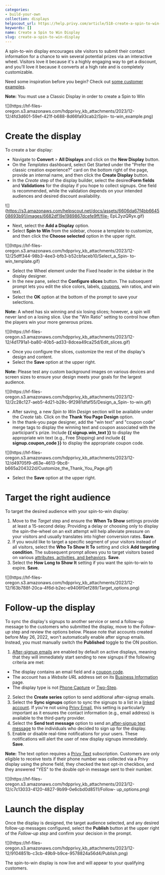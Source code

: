 ```yaml
---
categories:
- build-your-own
collection: displays
helpscout_url: https://help.privy.com/article/518-create-a-spin-to-win-display
keywords: []
name: Create a Spin to Win Display
slug: create-a-spin-to-win-display
---
```

A spin-to-win display encourages site visitors to submit their contact
information for a chance to win several potential prizes via an interactive
wheel. Visitors love it because it's a highly engaging way to get a discount,
and you'll love it because it converts at a high rate and is completely
customizable.

Need some inspiration before you begin? Check out [some customer
examples](https://www.privy.com/customer-examples).

**Note:** You must use a Classic Display in order to create a Spin to Win

![](https://hf-files-
oregon.s3.amazonaws.com/hdpprivy_kb_attachments/2023/12-12/4fd3d601-59ef-421f-b688-8d66fa93cab2/Spin-
to-win_example.png)

# Create the display

To create a bar display:

  * Navigate to **Convert** > **All Displays** and click on the **New Display** button. 
  * On the _Templates_ dashboard, select Get Started under the "Prefer the classic creation experience?" card on the bottom right of the page, provide an internal name, and then click the **Create Display** button. 
  * In the _Create_ step of the display builder, select the desired**Form fields** and **Validations** for the display if you hope to collect signups. One field is recommended, while the validation depends on your intended audiences and desired discount availability. 

![](https://s3.amazonaws.com/helpscout.net/docs/assets/6606da67f4bb664508693b91/images/6682df19e1989867dcefe9ff/file-
EpL2yzQRyx.gif)

  * Next, select the **Add a Display** option. 
  * Select **Spin to Win** from the sidebar, choose a template to customize, and then click the **Choose selected** option in the upper right. 

![](https://hf-files-
oregon.s3.amazonaws.com/hdpprivy_kb_attachments/2023/12-12/25dff344-98b3-4ee3-bfb3-b52cbfaceb10/Select_a_Spin-
to-win_template.gif)

  * Select the Wheel element under the Fixed header in the sidebar in the display designer.
  * In the new pane, select the **Configure slices** button. The subsequent prompt lets you edit the slice colors, labels, [coupons](https://privy.helpscoutdocs.com/article/91-add-coupons-to-a-spin-to-win), win ratios, and win text. 
  * Select the **OK** option at the bottom of the prompt to save your selections. 

**Note:** A wheel has six winning and six losing slices; however, a spin will
never land on a losing slice. Use the "Win Ratio" setting to control how often
the players win your more generous prizes.

![](https://hf-files-
oregon.s3.amazonaws.com/hdpprivy_kb_attachments/2023/12-12/4d1791a1-ba80-40b5-ad33-8dcea49ca25d/Edit_slices.gif)

  * Once you configure the slices, customize the rest of the display's design and content. 
  * Select the **Save** option at the upper right. 

**Note:** Please test any custom background images on various devices and
screen sizes to ensure your design meets your goals for the largest audience.

![](https://hf-files-
oregon.s3.amazonaws.com/hdpprivy_kb_attachments/2023/12-12/2c28c127-aeb5-4d21-b28c-9f2981dfaf55/Design_a_Spin-
to-win.gif)

  * After saving, a new _Spin to Win Design_ section will be available under the _Create_ tab. Click on the **Thank You Page Design** option. 
  * In the thank-you page designer, add the "win text" and "coupon code" merge tags to display the winning text and coupon associated with the participant's prize. Include **{{ signup.win_text }}** to display the appropriate win text (e.g., Free Shipping) and include **{{ signup.coupon_code }}** to display the appropriate coupon code. 

![](https://hf-files-
oregon.s3.amazonaws.com/hdpprivy_kb_attachments/2023/12-12/d49705f9-d63e-4613-9bc8-b665a204322d/Customize_the_Thank_You_Page.gif)

  * Select the **Save** option at the upper right.

# Target the right audience

To target the desired audience with your spin-to-win display:

  1. Move to the  _Target_ step and ensure the **When To Show** settings provide at least a 15-second delay. Providing a delay or choosing only to display the spin-the-wheel on an exit attempt will help alleviate pressure on your visitors and usually translates into higher conversion rates. **Save**. 
  2. If you would like to target a specific segment of your visitors instead of all visitors, select the **Who To Show It To** setting and click **Add targeting condition**. The subsequent prompt allows you to target visitors based on various [attributes, activities, and behaviors](https://privy.helpscoutdocs.com/article/70-use-audience-targeting-conditions). **Save**. 
  3. Select the **How Long to Show It** setting if you want the spin-to-win to expire. **Save**. 

![](https://hf-files-
oregon.s3.amazonaws.com/hdpprivy_kb_attachments/2023/12-12/163b788f-20ca-4f6d-b2ec-e9406f0ef289/Target_options.png)

# Follow-up the display

To sync the display's signups to another service or send a follow-up message
to the customers who submitted the display, move to the _Follow-up_ step and
review the options below. Please note that accounts created before May 26,
2022, won't automatically enable after signup emails. Instead, you must
manually switch the **Published** toggle to the ON position.

  1. [After-signup emails](https://privy.helpscoutdocs.com/article/166-set-up-an-after-signup-email) are enabled by default on active displays, meaning that they will immediately start sending to new signups if the following criteria are met:

  * The display contains an email field and a [coupon code](https://privy.helpscoutdocs.com/article/72-create-and-manage-coupon-codes).
  * The account has a _Website URL_ address set on its [Business Information](https://dashboard.privy.com/settings/business-info) page. 
  * The display type is not [Phone Capture](https://privy.helpscoutdocs.com/article/199-create-a-phone-capture-display) or [Two-Step](https://privy.helpscoutdocs.com/article/93-create-a-two-step-display).

  2. Select the **Create series** option to send additional after-signup emails. 
  3. Select the **Sync signups** option to sync the signups to a list in a [linked account](https://dashboard.privy.com/settings/accounts). If you're not using [Privy Email](https://privy.helpscoutdocs.com/article/46-privy-email-abandoned-cart-email-core-customer-winback-ger-started-getting-started-newsletters-purchase-follow-up), this setting is particularly important as it ensures the contact information (e.g., email address) is available to the third-party provider.
  4. Select the **Send text message** option to send an[ after-signup text message](https://privy.helpscoutdocs.com/article/166-set-up-an-after-signup-email) to the individuals who decided to sign up for the display.
  5. Enable or disable real-time notifications for your users. These notifications will alert the user of new display signups immediately. **Save**. 

**Note:** The text option requires a [Privy Text](https://www.privy.com/text)
subscription. Customers are only eligible to receive texts if their phone
number was collected via a Privy display using the phone field, they checked
the text opt-in checkbox, and they answered "YES" to the double opt-in message
sent to their number.

![](https://hf-files-
oregon.s3.amazonaws.com/hdpprivy_kb_attachments/2023/12-12/c7c13033-4120-4827-9b99-0e6cbd0d8511/Follow-
up_options.png)

# Launch the display

Once the display is designed, the target audience selected, and any desired
follow-up messages configured, select the **Publish** button at the upper
right of the _Follow-up step_ and confirm your decision in the prompt.

![](https://hf-files-
oregon.s3.amazonaws.com/hdpprivy_kb_attachments/2023/12-12/9104851b-c3cb-49b9-b9ce-9578824a56d4/Publish.png)

The spin-to-win display is now live and will appear to your qualifying
customers.

